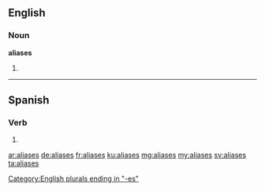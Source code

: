 ==English==

===Noun===
'''aliases'''

# {{plural of|alias}}

----

==Spanish==

===Verb===
{{es-verb-form|aliar}}

# {{es-verb form of|ending=ar|mood=subjunctive|tense=imperfect|sera=se|pers=2|formal=no|number=singular|aliar}}

[[Category:English plurals ending in "-es"]]

[[ar:aliases]]
[[de:aliases]]
[[fr:aliases]]
[[ku:aliases]]
[[mg:aliases]]
[[my:aliases]]
[[sv:aliases]]
[[ta:aliases]]